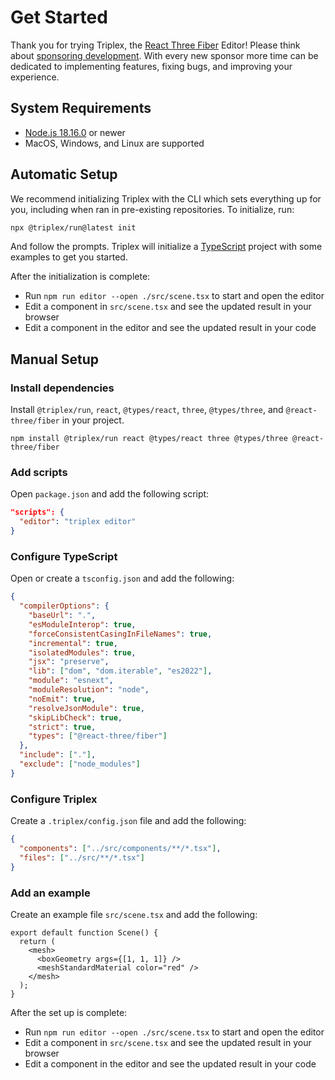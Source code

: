 
# Get Started

Thank you for trying Triplex, the
[React Three Fiber](https://github.com/pmndrs/react-three-fiber) Editor! Please
think about [sponsoring development](https://github.com/sponsors/itsdouges).
With every new sponsor more time can be dedicated to implementing features,
fixing bugs, and improving your experience.

## System Requirements

- [Node.js 18.16.0](https://nodejs.org/) or newer
- MacOS, Windows, and Linux are supported

## Automatic Setup

We recommend initializing Triplex with the CLI which sets everything up for you,
including when ran in pre-existing repositories. To initialize, run:

```bash
npx @triplex/run@latest init
```

And follow the prompts. Triplex will initialize a
[TypeScript](https://www.typescriptlang.org/) project with some examples to get
you started.

After the initialization is complete:

- Run `npm run editor --open ./src/scene.tsx` to start and open the editor
- Edit a component in `src/scene.tsx` and see the updated result in your browser
- Edit a component in the editor and see the updated result in your code

## Manual Setup

<Steps>

### Install dependencies

Install `@triplex/run`, `react`, `@types/react`, `three`, `@types/three`, and
`@react-three/fiber` in your project.

```
npm install @triplex/run react @types/react three @types/three @react-three/fiber
```

### Add scripts

Open `package.json` and add the following script:

```json
"scripts": {
  "editor": "triplex editor"
}
```

### Configure TypeScript

Open or create a `tsconfig.json` and add the following:

```json
{
  "compilerOptions": {
    "baseUrl": ".",
    "esModuleInterop": true,
    "forceConsistentCasingInFileNames": true,
    "incremental": true,
    "isolatedModules": true,
    "jsx": "preserve",
    "lib": ["dom", "dom.iterable", "es2022"],
    "module": "esnext",
    "moduleResolution": "node",
    "noEmit": true,
    "resolveJsonModule": true,
    "skipLibCheck": true,
    "strict": true,
    "types": ["@react-three/fiber"]
  },
  "include": ["."],
  "exclude": ["node_modules"]
}
```

### Configure Triplex

Create a `.triplex/config.json` file and add the following:

```json
{
  "components": ["../src/components/**/*.tsx"],
  "files": ["../src/**/*.tsx"]
}
```

### Add an example

Create an example file `src/scene.tsx` and add the following:

```tsx
export default function Scene() {
  return (
    <mesh>
      <boxGeometry args={[1, 1, 1]} />
      <meshStandardMaterial color="red" />
    </mesh>
  );
}
```

</Steps>

After the set up is complete:

- Run `npm run editor --open ./src/scene.tsx` to start and open the editor
- Edit a component in `src/scene.tsx` and see the updated result in your browser
- Edit a component in the editor and see the updated result in your code
